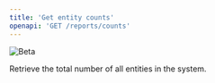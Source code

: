 ```yaml
---
title: 'Get entity counts'
openapi: 'GET /reports/counts'
---
```


![Beta](https://img.shields.io/badge/-Experimental-orange)

Retrieve the total number of all entities in the system.

